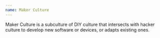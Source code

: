 ```yaml
---
name: Maker Culture
---
```

Maker Culture is a subculture of DIY culture that intersects with hacker culture to develop new software or devices, or adapts existing ones.